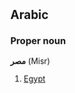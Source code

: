 == Arabic ==
===Proper noun===<!-- assuming arabic has a concept of proper nouns -->
'''مصر''' (Misr) 

# [[Egypt]]